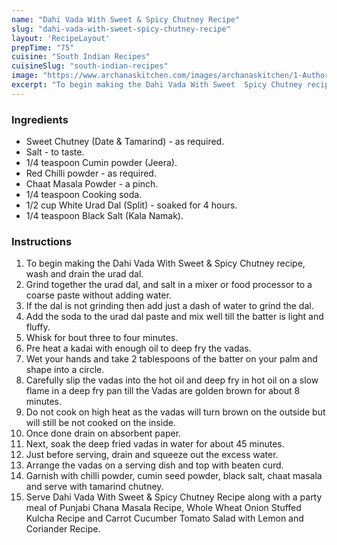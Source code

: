 ---
name: "Dahi Vada With Sweet & Spicy Chutney Recipe"
slug: "dahi-vada-with-sweet-spicy-chutney-recipe"
layout: 'RecipeLayout'
prepTime: "75"
cuisine: "South Indian Recipes"
cuisineSlug: "south-indian-recipes"
image: "https://www.archanaskitchen.com/images/archanaskitchen/1-Author/Waagmi_Soni/Dahi_Vada.jpg"
excerpt: "To begin making the Dahi Vada With Sweet  Spicy Chutney recipe, wash and drain the urad dal"
---

### Ingredients

- Sweet Chutney (Date & Tamarind) - as required.
- Salt - to taste.
- 1/4 teaspoon Cumin powder (Jeera).
- Red Chilli powder - as required.
- Chaat Masala Powder - a pinch.
- 1/4 teaspoon Cooking soda.
- 1/2 cup White Urad Dal (Split) - soaked for 4 hours.
- 1/4 teaspoon Black Salt (Kala Namak).

### Instructions

1. To begin making the Dahi Vada With Sweet & Spicy Chutney recipe, wash and drain the urad dal.
1. Grind together the urad dal, and salt in a mixer or food processor to a coarse paste without adding water.
1. If the dal is not grinding then add just a dash of water to grind the dal.
1. Add the soda to the urad dal paste and mix well till the batter is light and fluffy.
1. Whisk for bout three to four minutes.
1. Pre heat a kadai with enough oil to deep fry the vadas.
1. Wet your hands and take 2 tablespoons of the batter on your palm and shape into a circle.
1. Carefully slip the vadas into the hot oil and deep fry in hot oil on a slow flame in a deep fry pan till the Vadas are golden brown for about 8 minutes.
1. Do not cook on high heat as the vadas will turn brown on the outside but will still be not cooked on the inside.
1. Once done drain on absorbent paper.
1. Next, soak the deep fried vadas in water for about 45 minutes.
1. Just before serving, drain and squeeze out the excess water.
1. Arrange the vadas on a serving dish and top with beaten curd.
1. Garnish with chilli powder, cumin seed powder, black salt, chaat masala and serve with tamarind chutney.
1. Serve Dahi Vada With Sweet & Spicy Chutney Recipe along with a party meal of Punjabi Chana Masala Recipe, Whole Wheat Onion Stuffed Kulcha Recipe and Carrot Cucumber Tomato Salad with Lemon and Coriander Recipe.
